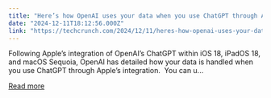 ```yaml
---
title: "Here’s how OpenAI uses your data when you use ChatGPT through Apple’s integrations"
date: "2024-12-11T18:12:56.000Z"
link: "https://techcrunch.com/2024/12/11/heres-how-openai-uses-your-data-when-you-use-chatgpt-through-apples-integrations/"
---
```


Following Apple’s integration of OpenAI’s ChatGPT within iOS 18, iPadOS 18, and macOS Sequoia, OpenAI has detailed how your data is handled when you use ChatGPT through Apple’s integration.  You can u...

[Read more](https://techcrunch.com/2024/12/11/heres-how-openai-uses-your-data-when-you-use-chatgpt-through-apples-integrations/)
